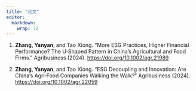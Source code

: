 ```yaml
---
title: "论文"
editor: 
  markdown: 
    wrap: 72
---
```



1. **Zhang, Yanyan**, and Tao Xiong. "More ESG Practices, Higher Financial Performance? The U‐Shaped Pattern in China's Agricultural and Food Firms." Agribusiness (2024).  [https://doi.org/10.1002/agr.21989](https://doi.org/10.1002/agr.21989)
   
2.  **Zhang, Yanyan**, and Tao Xiong. "ESG Decoupling and Innovation: Are China's Agri‐Food Companies Walking the Walk?" Agribusiness (2024).  [https://doi.org/10.1002/agr.22059](https://doi.org/10.1002/agr.22059)